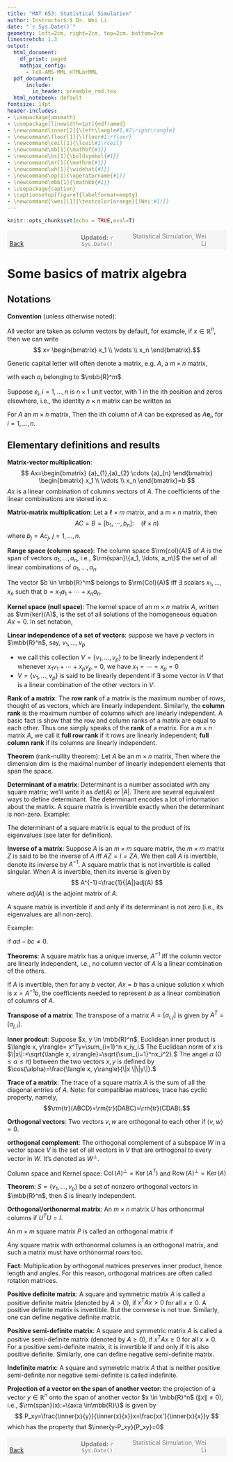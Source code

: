 ```yaml
---
title: "MAT 653: Statistical Simulation"
author: Instructor$:$ Dr. Wei Li
date: "`r Sys.Date()`"
geometry: left=2cm, right=2cm, top=2cm, bottom=2cm
linestretch: 1.3
output:
  html_document:
    df_print: paged
    mathjax_config:
      - TeX-AMS-MML_HTMLorMML         
  pdf_document: 
      include:
        in_header: preamble_rmd.tex
  html_notebook: default
fontsize: 14pt
header-includes:
- \usepackage{amsmath}
- \usepackage[linewidth=1pt]{mdframed}
- \newcommand\inner[2]{\left\langle#1,#2\right\rangle}
- \newcommand\floor[1]{\lfloor#1\rfloor}
- \newcommand\ceil[1]{\lceil#1\rceil}
- \newcommand\mb[1]{\mathbf{#1}}
- \newcommand\bs[1]{\boldsymbol{#1}}
- \newcommand\mr[1]{\mathrm{#1}}
- \newcommand\wh[1]{\widehat{#1}}
- \newcommand\op[1]{\operatorname{#1}}
- \newcommand\mbb[1]{\mathbb{#1}}
- \usepackage{caption}
- \captionsetup[figure]{labelformat=empty}
- \newcommand{\wei}[1]{\textcolor{orange}{(Wei:#1)}}
---
```

```r
knitr::opts_chunk$set(echo = TRUE,eval=T)
```
<script type="text/x-mathjax-config">
MathJax.Hub.Config({
  TeX: { equationNumbers: { autoNumber: "AMS" } }
});
</script>


<span style="background-color: #f5f5f5; padding: 5px; display: block;">
    <span style="width: 25%; display: inline-block; text-align: left;">
        [Back](javascript:window.history.back())
    </span>
    <span style="width: 30%; display: inline-block; text-align: center; color: grey;">
        **Updated:** `r Sys.Date()`
    </span>
    <span style="width: 35%; display: inline-block; text-align: right; color: grey;">
        Statistical Simulation, Wei Li
    </span>
</span>

<!------------->


# Some basics of matrix algebra

## Notations

**Convention** (unless otherwise noted):

All vector are taken as column vectors by default, for example, if $x \in \mathbb{R}^n$, then we can write
$$
x= \begin{bmatrix}
x_1 \\
\vdots \\
x_n 
\end{bmatrix}.$$

Generic capital letter will often denote a matrix, e.g. ${A}$, a $m \times n$ matrix,

\begin{align*}
{A}
=
\left[\begin{array}{c}
{a}_{1},{a}_{2} \cdots {a}_{n}
\end{array}\right]
\end{align*}
with each $a_i$ belonging to $\mbb{R}^m$.

Suppose ${e}_{i}, i=1, \ldots, n$ is $n \times 1$ unit vector, with 1 in the ith position and zeros elsewhere, i.e., the identity $n \times n$ matrix can be written as
\begin{align*}
{I}_n
=
\left[\begin{array}{c}
{e}_{1},{e}_{2} \cdots {e}_{n}
\end{array}\right]
\end{align*}

For $A$ an $m \times n$ matrix, Then the ith column of $A$ can be expresed as $A \mathbf{e}_{i},$ for $i=1, \ldots, n$.



## Elementary definitions and results



**Matrix-vector multiplication**:
$$
Ax=\begin{bmatrix}
{a}_{1},{a}_{2} \cdots {a}_{n}
\end{bmatrix}
\begin{bmatrix}
x_1 \\
\vdots \\
x_n 
\end{bmatrix}=b
$$
$Ax$ is a linear combination of columns vectors of $A$. The coefficients of the linear combinations are stored in $x$.

**Matrix-matrix multiplication**:
Let 
\begin{align*}
{A}
=
\left[\begin{array}{c}
{a}_{1},{a}_{2} \cdots {a}_{n}
\end{array}\right]
\end{align*}
a $\ell \times m$ matrix, 
and 
\begin{align*}
{C}
=
\left[\begin{array}{c}
{c}_{1},{c}_{2} \cdots {c}_{n}
\end{array}\right]
\end{align*}
a $m \times n$ matrix, then 
$$
AC=B=[b_1, \cdots, b_n] : \quad  ( \ell \times n) 
$$
where $b_j=Ac_j$, $j=1, \ldots, n.$

**Range space (column space)**: The column space $\rm{col}(A)$ of $A$ is the span of vectors $a_1, \ldots, a_n$, i.e., $\rm{span}\{a_1, \ldots, a_n\}$ the set of all linear combinations of $a_1, \ldots, a_n$.

\begin{align*}
\operatorname{Col} (A)=\left\{b: b=A x \text { for some } x \in \mathbb{R}^{n}\right\}
\end{align*}

The vector $b \in \mbb{R}^m$ belongs to $\rm{Col}(A)$ iff $\exists$ scalars $x_1, \ldots, x_n$ such that $b=x_1a_1+\cdots+x_na_n$.

**Kernel space (null space)**: The kernel space of an $m \times n$ matrix $A$, written as $\rm{ker}(A)$, is the set of all solutions of the homogeneous equation $Ax=0$. In set notation,
\begin{align*}
\operatorname{ker}(A)=\left\{x: x \in \mathbb{R}^{n} \text { and } A x=0\right\}
\end{align*}

**Linear independence of a set of vectors**: suppose we have $p$ vectors in $\mbb{R}^n$, say, $v_1,\ldots, v_p$

- we call this collection $V=\{v_1,\ldots, v_p\}$ to be linearly independent if whenever $x_1v_1+\cdots+x_pv_p=0$, we have $x_1=\cdots=x_p=0$
- $V=\{v_1,\ldots, v_p\}$ is said to be linearly dependent if $\exists$ some vector in $V$ that is a linear combination of the other vectors in $V$.

**Rank of a matrix**: The **row rank** of a matrix is the maximum number of rows, thought
of as vectors, which are linearly independent. Similarly, the **column
rank** is the maximum number of columns which are linearly independent. A basic fact is show that the row and
column ranks of a matrix are equal to each other. Thus one simply
speaks of the **rank** of a matrix. For a $m\times n$ matrix $A$, we call it **full row rank** if it rows are linearly independent; **full column rank** if its columns are linearly independent.  

**Theorem** (rank-nullity theorem): Let $A$ be an $m \times n$ matrix,
Then
\begin{align*}
n=\operatorname{dim}(Col(A))+\operatorname{dim}(\operatorname{ker}(A)) = \op{rank} +  \operatorname{dim}(\operatorname{ker}(A)) 
\end{align*}
where the dimension $\operatorname{dim}$ is the maximal number of linearly independent elements that span the space.


**Determinant of a matrix**: Determinant is a number associated with any square matrix; we’ll write
it as $det(A)$ or $|A|$. There are several equivalent ways to define determinant. The determinant encodes a lot of information about the
matrix. A square matrix is invertible exactly when the determinant is non-zero. Example:

\begin{align*}
\left|\left[\begin{array}{ll}
a & b \\
c & d
\end{array}\right]\right|=ad-bc
\end{align*}

The determinant of a square matrix is equal to the product of its eigenvalues (see later for definition).

**Inverse of a matrix**:
Suppose $A$ is an $m \times m$ square matrix, the $m \times m$ matrix $Z$ is said to be the inverse of $A$ iff $AZ=I=ZA$. We then call $A$ is invertible, denote its inverse by $A^{-1}$. A square matrix that is not invertible is called singular.
When $A$ is invertible, then its inverse is given by
$$
A^{-1}=\frac{1}{|A|}adj(A)
$$
where $adj(A)$ is the adjoint matrix of $A$. 

A square matrix is invertible if and only if its determinant is not zero (i.e., its eigenvalues are all non-zero).

Example:

\begin{align*}
\left[\begin{array}{ll}
a & b \\
c & d
\end{array}\right]^{-1}=\frac{1}{a d-b c}\left[\begin{array}{cc}
d & -b \\
-c & a
\end{array}\right]
\end{align*}
if $ad-bc \neq 0.$

**Theorems**: A square matrix has a unique inverse, $A^{-1}$ iff the column vector are linearly independent, i.e., no column vector of $A$ is a linear combination of the others. 

If $A$ is invertible, then for any $b$ vector, $Ax=b$ has a unique solution $x$ which is $x=A^{-1}b$, the coefficients needed to represent $b$ as a linear combination of columns of $A$. 

**Transpose of a matrix**: The transpose of a matrix $A=[a_{i,j}]$ is given by $A^T=[a_{j,i}].$

**Inner prodcut**: Suppose $x, y \in \mbb{R}^n$, Euclidean inner product is $\langle x, y\rangle= x^Ty=\sum_{i=1}^n x_iy_i.$ The Euclidean norm of $x$ is $\|x\|:=\sqrt{\langle x, x\rangle}=\sqrt{\sum_{i=1}^nx_i^2}.$
The angel $\alpha$ ($0 \leq \alpha \leq \pi$) between the two vectors $x, y$ is defined by $\cos(\alpha)=\frac{\langle x, y\rangle}{\|x \|\|y\|}.$

**Trace of a matrix**: The trace of a square matrix $A$ is the sum of all the diagonal entries of $A$. Note: for compatiblae matrices, trace has cyclic property, namely,
$$\rm{tr}(ABCD)=\rm{tr}(DABC)=\rm{tr}(CDAB).$$

**Orthogonal vectors**: Two vectors $v, w$ are orthogonal to each other if $\langle v, w\rangle=0$. 

**orthogonal complement**: The orthogonal complement of a subspace $W$ in a vector space $V$ is the set of all vectors in $V$ that are orthogonal to every vector in $W$. It's denoted as $W^{\perp}$.

Column space and Kernel space: $\operatorname{Col}(A)^{\perp}=\operatorname{Ker}\left(A^T\right)$ and $\operatorname{Row}(A)^{\perp}=\operatorname{Ker}(A)$


**Theorem**: $S=\{v_1, \ldots, v_p \}$ be a set of nonzero orthogonal vectors in $\mbb{R}^n$, then $S$ is linearly independent. 

\begin{mdframed}
Proof: 
\vspace{70mm}
\end{mdframed}

**Orthogonal/orthonormal matrix**: 
An $m \times n$ matrix $U$ has orthonormal columns if $U^TU=I$.

An $m \times m$ square matrix $P$ is called an orthogonal matrix if
\begin{align*}
P P^{T}=P^{T} P=I_{m}, \quad \text { or } P^{-1}=P^{T} .
\end{align*}

Any square matrix with orthonormal columns is an orthogonal matrix, and such a matrix must have orthonormal rows too.

**Fact**: Multiplication by orthogonal matrices preserves inner product, hence length and angles. For this reason, orthogonal matrices are often called rotation matrices.
\begin{mdframed}
Check: 
\end{mdframed}

**Positive definite matrix**: A square and symmetric matrix $A$ is called a positive definite matrix (denoted by $A>0$), if $x^TAx>0$ for all $x\neq 0$. A positive definite matrix is invertible. But the converse is not true. Similarly, one can define negative definite matrix. 

**Positive semi-definite matrix**: A square and symmetric matrix $A$ is called a positive semi-definite matrix (denoted by $A\geq 0$), if $x^TAx\geq 0$ for all $x\neq 0$. For a positive semi-definite matrix, it is invertible if and only if it is also positive definite. Similarly, one can define negative semi-definite matrix. 

**Indefinite matrix**: A square and symmetric matrix $A$ that is neither positive semi-definite nor negative semi-definite is called indefinite.

**Projection of a vector on the span of another vector**: the projection of a vector $y \in \mathbb{R}^n$ onto the span of another vector $x \in \mbb{R}^n$ ($\|x\|\neq 0$), i.e., $\rm{span}(x):=\{ax:a \in\mbb{R}\}$ is given by 
$$
P_xy=\frac{\inner{x}{y}}{\inner{x}{x}}x=\frac{xx'}{\inner{x}{x}}y
$$
which has the property that $\inner{y-P_xy}{P_xy}=0$

\begin{mdframed}
Proof: 
\end{mdframed}


<!------------->

<span style="background-color: #f5f5f5; padding: 5px; display: block;">
    <span style="width: 25%; display: inline-block; text-align: left;">
        [Back](javascript:window.history.back())
    </span>
    <span style="width: 30%; display: inline-block; text-align: center; color: grey;">
        **Updated:** `r Sys.Date()`
    </span>
    <span style="width: 35%; display: inline-block; text-align: right; color: grey;">
        Statistical Simulation, Wei Li
    </span>
</span>
